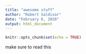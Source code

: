 ```yaml
---
title: "awesome stuff"
author: "Robert Saldivar"
date: "February 6, 2020"
output: html_document
---
```


```r
knitr::opts_chunk$set(echo = TRUE)
```

make sure to read this